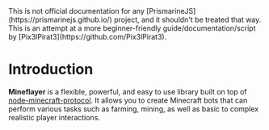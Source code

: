  
<Callout type="warning" emoji="⚠️">
  This is not official documentation for any [PrismarineJS](https://prismarinejs.github.io/) project, and it shouldn't be treated that way. This is an attempt at a more beginner-friendly guide/documentation/script by [Pix3lPirat3](https://github.com/Pix3lPirat3).
</Callout>

# Introduction

**Mineflayer** is a flexible, powerful, and easy to use library built on top of [node-minecraft-protocol](https://github.com/PrismarineJS/node-minecraft-protocol). It allows you to create Minecraft bots that can perform various tasks such as farming, mining, as well as basic to complex realistic player interactions.